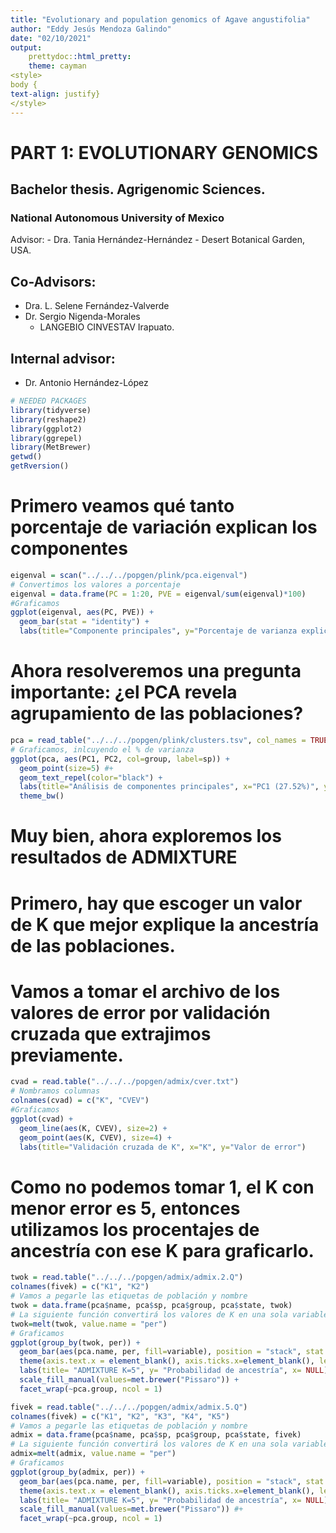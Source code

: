 ```yaml
---
title: "Evolutionary and population genomics of Agave angustifolia"
author: "Eddy Jesús Mendoza Galindo"
date: "02/10/2021"
output:
    prettydoc::html_pretty:
    theme: cayman
<style>
body {
text-align: justify}
</style>
---
```


# PART 1: EVOLUTIONARY GENOMICS
## Bachelor thesis. Agrigenomic Sciences. 
### National Autonomous University of Mexico

Advisor:
- Dra. Tania Hernández-Hernández
  - Desert Botanical Garden, USA.

## Co-Advisors:
- Dra.  L. Selene Fernández-Valverde
- Dr. Sergio Nigenda-Morales 
  - LANGEBIO CINVESTAV Irapuato.

## Internal advisor:
- Dr. Antonio Hernández-López

```r
# NEEDED PACKAGES
library(tidyverse)
library(reshape2)
library(ggplot2)
library(ggrepel)
library(MetBrewer)
getwd()
getRversion()
```
# Primero veamos qué tanto porcentaje de variación explican los componentes

```r
eigenval = scan("../../../popgen/plink/pca.eigenval")
# Convertimos los valores a porcentaje
eigenval = data.frame(PC = 1:20, PVE = eigenval/sum(eigenval)*100)
#Graficamos
ggplot(eigenval, aes(PC, PVE)) + 
  geom_bar(stat = "identity") + 
  labs(title="Componente principales", y="Porcentaje de varianza explicado") 
```

# Ahora resolveremos una pregunta importante: ¿el PCA revela agrupamiento de las poblaciones?

```r
pca = read_table("../../../popgen/plink/clusters.tsv", col_names = TRUE)
# Graficamos, inlcuyendo el % de varianza
ggplot(pca, aes(PC1, PC2, col=group, label=sp)) + 
  geom_point(size=5) #+ 
  geom_text_repel(color="black") +
  labs(title="Análisis de componentes principales", x="PC1 (27.52%)", y="PC2 (11.19%)", col="Población") + 
  theme_bw()
```

# Muy bien, ahora exploremos los resultados de ADMIXTURE

# Primero, hay que escoger un valor de K que mejor explique la ancestría de las poblaciones.
# Vamos a tomar el archivo de los valores de error por validación cruzada que extrajimos previamente.

```r
cvad = read.table("../../../popgen/admix/cver.txt")
# Nombramos columnas
colnames(cvad) = c("K", "CVEV")
#Graficamos
ggplot(cvad) + 
  geom_line(aes(K, CVEV), size=2) + 
  geom_point(aes(K, CVEV), size=4) +
  labs(title="Validación cruzada de K", x="K", y="Valor de error")
```

# Como no podemos tomar 1, el K con menor error es 5, entonces utilizamos los procentajes de ancestría con ese K para graficarlo.

```r
twok = read.table("../../../popgen/admix/admix.2.Q")
colnames(fivek) = c("K1", "K2")
# Vamos a pegarle las etiquetas de población y nombre
twok = data.frame(pca$name, pca$sp, pca$group, pca$state, twok)
# La siguiente función convertirá los valores de K en una sola variable y los emparejará con su etiqueta.
twok=melt(twok, value.name = "per")
# Graficamos
ggplot(group_by(twok, per)) + 
  geom_bar(aes(pca.name, per, fill=variable), position = "stack", stat = "identity", width=1) + 
  theme(axis.text.x = element_blank(), axis.ticks.x=element_blank(), legend.position = "none") +
  labs(title= "ADMIXTURE K=5", y= "Probabilidad de ancestría", x= NULL) +
  scale_fill_manual(values=met.brewer("Pissaro")) +
  facet_wrap(~pca.group, ncol = 1)
```

```r
fivek = read.table("../../../popgen/admix/admix.5.Q")
colnames(fivek) = c("K1", "K2", "K3", "K4", "K5")
# Vamos a pegarle las etiquetas de población y nombre
admix = data.frame(pca$name, pca$sp, pca$group, pca$state, fivek)
# La siguiente función convertirá los valores de K en una sola variable y los emparejará con su etiqueta.
admix=melt(admix, value.name = "per")
# Graficamos
ggplot(group_by(admix, per)) + 
  geom_bar(aes(pca.name, per, fill=variable), position = "stack", stat = "identity", width=1) + 
  theme(axis.text.x = element_blank(), axis.ticks.x=element_blank(), legend.position = "none") +
  labs(title= "ADMIXTURE K=5", y= "Probabilidad de ancestría", x= NULL) +
  scale_fill_manual(values=met.brewer("Pissaro")) #+
  facet_wrap(~pca.group, ncol = 1)
```